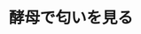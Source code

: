 ﻿---
title: "酵母で匂いを見る"
category: "生命理工学院"
vol: "81"
interviewee: "長田 俊哉"
url: ""
tags: []
pdf: "81-1-nagata.pdf"
career: ""
preface: "長田研究室では酵母を使った匂い・フェロモンのセンサーを製作している。匂いといえばとても身近なものであり、フェロモンという言葉も聞いたことのある人は多いのではないだろうか。本稿では、そもそも匂い・フェロモンとは何であるかという基本的な知識から、長田研究室の研究や先生の理念までを紹介していく。"
---

